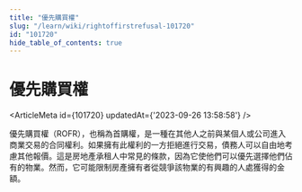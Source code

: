 ```yaml
---
title: "優先購買權"
slug: "/learn/wiki/rightoffirstrefusal-101720"
id: "101720"
hide_table_of_contents: true
---
```



# 優先購買權

<ArticleMeta id={101720} updatedAt={'2023-09-26 13:58:58'} />
<div className='border-solid border-b border-t-0 my-4 border-[var(--ifm-color-gray-300)]' />

優先購買權（ROFR），也稱為首購權，是一種在其他人之前與某個人或公司進入商業交易的合同權利。如果擁有此權利的一方拒絕進行交易，債務人可以自由地考慮其他報價。這是房地產承租人中常見的條款，因為它使他們可以優先選擇他們佔有的物業。然而，它可能限制房產擁有者從競爭該物業的有興趣的人處獲得的金額。
